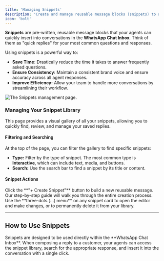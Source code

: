 ```yaml
---
title: 'Managing Snippets'
description: 'Create and manage reusable message blocks (snippets) to answer common questions and speed up your conversations.'
icon: 'bolt'
---
```


**Snippets** are pre-written, reusable message blocks that your agents can quickly insert into conversations in the **WhatsApp Chat Inbox**. Think of them as "quick replies" for your most common questions and responses.

Using snippets is a powerful way to:
- **Save Time:** Drastically reduce the time it takes to answer frequently asked questions.
- **Ensure Consistency:** Maintain a consistent brand voice and ensure accuracy across all agent responses.
- **Improve Efficiency:** Allow your team to handle more conversations by streamlining their workflow.

![The Snippets management page.](https://sgp1.digitaloceanspaces.com/whatsera/6596fc73-043d-4e5e-bf08-e90bd1c39188_snippet_list.png)

### Managing Your Snippet Library

This page provides a visual gallery of all your snippets, allowing you to quickly find, review, and manage your saved replies.

#### Filtering and Searching
At the top of the page, you can filter the gallery to find specific snippets:
- **Type:** Filter by the type of snippet. The most common type is **Interactive**, which can include text, media, and buttons.
- **Search:** Use the search bar to find a snippet by its title or content.

#### Snippet Actions

<CardGroup>
  <Card title="Create a New Snippet" icon="plus" href="/management/create-snippet">
    Click the **"+ Create Snippet"** button to build a new reusable message. Our step-by-step guide will walk you through the entire creation process.
  </Card>
  <Card title="Edit or Delete" icon="ellipsis-vertical">
    Use the **three-dots (...) menu** on any snippet card to open the editor and make changes, or to permanently delete it from your library.
  </Card>
</CardGroup>

---

## How to Use Snippets

<Card title="Speed Up Your Conversations" icon="comments" href="/inbox/whatsapp-chat">
  Snippets are designed to be used directly within the **WhatsApp Chat Inbox**. When composing a reply to a customer, your agents can access the snippet library, search for the appropriate response, and insert it into the conversation with a single click.
</Card>